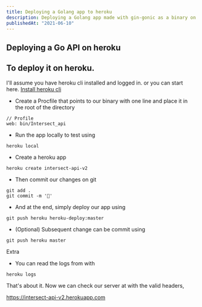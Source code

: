 ```yaml
---
title: Deploying a Golang app to heroku
description: Deploying a Golang app made with gin-gonic as a binary on heroku
publishedAt: "2021-06-10"
---
```


## Deploying a Go API on heroku

## To deploy it on heroku.

I'll assume you have heroku cli installed and logged in.
or you can start here.
[Install heroku cli](https://devcenter.heroku.com/articles/heroku-cli)

- Create a Procfile that points to our binary with one line
  and place it in the root of the directory

```
// Profile
web: bin/Intersect_api
```

- Run the app locally to test using

```
heroku local
```

- Create a heroku app

```
heroku create intersect-api-v2
```

- Then commit our changes on git

```
git add .
git commit -m '💪'
```

- And at the end, simply deploy our app using

```
git push heroku heroku-deploy:master
```

- (Optional) Subsequent change can be commit using

```
git push heroku master
```

Extra

- You can read the logs from with

```
heroku logs
```

That's about it.
Now we can check our server at with the valid headers,

https://intersect-api-v2.herokuapp.com
